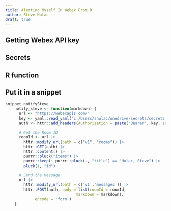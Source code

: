 ```yaml
---
title: Alerting Myself In Webex From R
author: Steve Hulac
draft: true
---
```

## Getting Webex API key

## Secrets

## R function

## Put it in a snippet
```r
snippet notifySteve
    notify_steve <- function(markdown) {
      url <- "https://webexapis.com/"
      key <- yaml::read_yaml("c:/Users/shulac/onedrive/secrets/secrets.yaml")[['bot_hulac_token']]
      auth <- httr::add_headers(Authorization = paste("Bearer", key, sep = " "))
      
      # Get the Room ID
      roomId <- url |>
        httr::modify_url(path = c("v1", "rooms")) |>
        httr::GET(auth) |>
        httr::content() |>
        purrr::pluck("items") |>
        purrr::keep(~ purrr::pluck(., "title") == "Hulac, Steve") |>
        pluck(1, "id")
      
      # Send the Message
      url |> 
        httr::modify_url(path = c('v1','messages')) |> 
        httr::POST(auth, body = list(roomId = roomId,
                               markdown = markdown),
             encode = 'form')
    } 
```